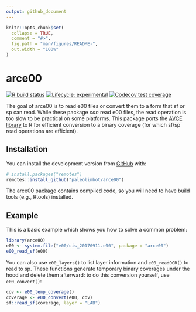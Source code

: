 ```yaml
---
output: github_document
---
```


<!-- README.md is generated from README.Rmd. Please edit that file -->

```r
knitr::opts_chunk$set(
  collapse = TRUE,
  comment = "#>",
  fig.path = "man/figures/README-",
  out.width = "100%"
)
```

# arce00

<!-- badges: start -->
[![R build status](https://github.com/paleolimbot/arce00/workflows/R-CMD-check/badge.svg)](https://github.com/paleolimbot/arce00/actions)
[![Lifecycle: experimental](https://img.shields.io/badge/lifecycle-experimental-orange.svg)](https://www.tidyverse.org/lifecycle/#experimental)
[![Codecov test coverage](https://codecov.io/gh/paleolimbot/arce00/branch/master/graph/badge.svg)](https://codecov.io/gh/paleolimbot/arce00?branch=master)
<!-- badges: end -->

The goal of arce00 is to read e00 files or convert them to a form that sf or sp can read. While these package *can* read e00 files, the read operation is too slow to be practical on some platforms. This package ports the [AVCE library](http://avce00.maptools.org/avce00/avce00.html) to R for efficient conversion to a binary coverage (for which sf/sp read operations are efficient).

## Installation

You can install the development version from [GitHub](https://github.com/) with:

``` r
# install.packages("remotes")
remotes::install_github("paleolimbot/arce00")
```

The arce00 package contains compiled code, so you will need to have build tools (e.g., Rtools) installed.

## Example

This is a basic example which shows you how to solve a common problem:

```r
library(arce00)
e00 <- system.file("e00/cis_20170911.e00", package = "arce00")
e00_read_sf(e00)
```

You can also use `e00_layers()` to list layer information and `e00_readOGR()` to read to sp. These functions generate temporary binary coverages under the hood and delete them afterward: to do this conversion yourself, use `e00_convert()`:

```r
cov <- e00_temp_coverage()
coverage <- e00_convert(e00, cov)
sf::read_sf(coverage, layer = "LAB")
```
